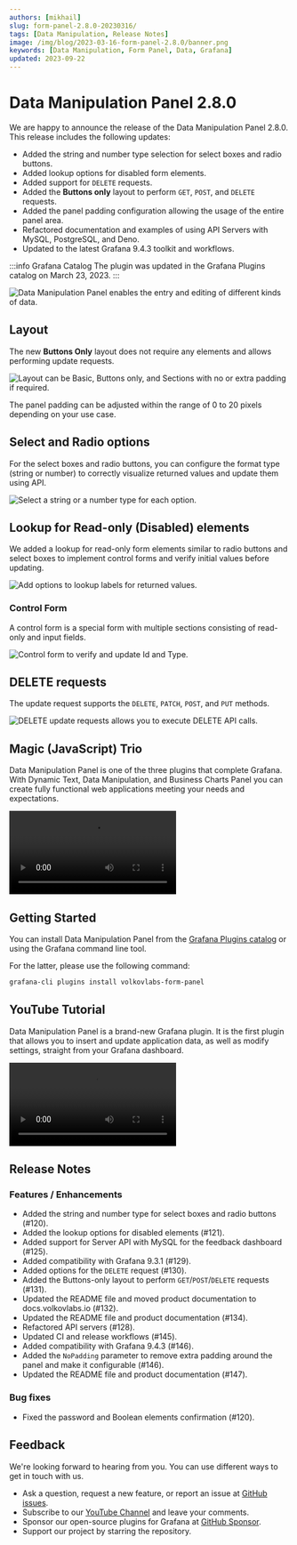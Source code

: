 ```yaml
---
authors: [mikhail]
slug: form-panel-2.8.0-20230316/
tags: [Data Manipulation, Release Notes]
image: /img/blog/2023-03-16-form-panel-2.8.0/banner.png
keywords: [Data Manipulation, Form Panel, Data, Grafana]
updated: 2023-09-22
---
```



# Data Manipulation Panel 2.8.0

We are happy to announce the release of the Data Manipulation Panel 2.8.0. This release includes the following updates:

- Added the string and number type selection for select boxes and radio buttons.
- Added lookup options for disabled form elements.
- Added support for `DELETE` requests.
- Added the **Buttons only** layout to perform `GET`, `POST`, and `DELETE` requests.
- Added the panel padding configuration allowing the usage of the entire panel area.
- Refactored documentation and examples of using API Servers with MySQL, PostgreSQL, and Deno.
- Updated to the latest Grafana 9.4.3 toolkit and workflows.

:::info Grafana Catalog
The plugin was updated in the Grafana Plugins catalog on March 23, 2023.
:::

<Image
  title="Data Manipulation Panel enables the entry and editing of different kinds of data."
  src="/img/blog/2023-03-16-form-panel-2.8.0/panel.png"
  lazy={false}
/>

## Layout

The new **Buttons Only** layout does not require any elements and allows performing update requests.

<Image
  title="Layout can be Basic, Buttons only, and Sections with no or extra padding if required."
  src="/img/blog/2023-03-16-form-panel-2.8.0/layout.png"
/>

The panel padding can be adjusted within the range of 0 to 20 pixels depending on your use case.

## Select and Radio options

For the select boxes and radio buttons, you can configure the format type (string or number) to correctly visualize returned values and update them using API.

<Image
  title="Select a string or a number type for each option."
  src="/img/blog/2023-03-16-form-panel-2.8.0/options.png"
/>

## Lookup for Read-only (Disabled) elements

We added a lookup for read-only form elements similar to radio buttons and select boxes to implement control forms and verify initial values before updating.

<Image
  title="Add options to lookup labels for returned values."
  src="/img/blog/2023-03-16-form-panel-2.8.0/readonly.png"
/>

### Control Form

A control form is a special form with multiple sections consisting of read-only and input fields.

<Image
  title="Control form to verify and update Id and Type."
  src="/img/blog/2023-03-16-form-panel-2.8.0/control.png"
/>

## DELETE requests

The update request supports the `DELETE`, `PATCH`, `POST`, and `PUT` methods.

<Image
  title="DELETE update requests allows you to execute DELETE API calls."
  src="/img/blog/2023-03-16-form-panel-2.8.0/update.png"
/>

## Magic (JavaScript) Trio

Data Manipulation Panel is one of the three plugins that complete Grafana. With Dynamic Text, Data Manipulation, and Business Charts Panel you can create fully functional web applications meeting your needs and expectations.

<Video
  src="https://www.youtube.com/embed/wPr4gZYzUVA"
  title="Dynamic Text, Data Manipulation, and Business Charts Panel plugins."
/>

## Getting Started

You can install Data Manipulation Panel from the [Grafana Plugins catalog](https://grafana.com/grafana/plugins/volkovlabs-form-panel/) or using the Grafana command line tool.

For the latter, please use the following command:

```bash
grafana-cli plugins install volkovlabs-form-panel
```

## YouTube Tutorial

Data Manipulation Panel is a brand-new Grafana plugin. It is the first plugin that allows you to insert and update application data, as well as modify settings, straight from your Grafana dashboard.

<Video
  src="https://www.youtube.com/embed/DXALVG8GijM"
  title="Manual data entry and user input into dashboard."
/>

## Release Notes

### Features / Enhancements

- Added the string and number type for select boxes and radio buttons (#120).
- Added the lookup options for disabled elements (#121).
- Added support for Server API with MySQL for the feedback dashboard (#125).
- Added compatibility with Grafana 9.3.1 (#129).
- Added options for the `DELETE` request (#130).
- Added the Buttons-only layout to perform `GET`/`POST`/`DELETE` requests (#131).
- Updated the README file and moved product documentation to docs.volkovlabs.io (#132).
- Updated the README file and product documentation (#134).
- Refactored API servers (#128).
- Updated CI and release workflows (#145).
- Added compatibility with Grafana 9.4.3 (#146).
- Added the `NoPadding` parameter to remove extra padding around the panel and make it configurable (#146).
- Updated the README file and product documentation (#147).

### Bug fixes

- Fixed the password and Boolean elements confirmation (#120).

## Feedback

We're looking forward to hearing from you. You can use different ways to get in touch with us.

- Ask a question, request a new feature, or report an issue at [GitHub issues](https://github.com/volkovlabs/volkovlabs-form-panel/issues).
- Subscribe to our [YouTube Channel](https://www.youtube.com/@volkovlabs) and leave your comments.
- Sponsor our open-source plugins for Grafana at [GitHub Sponsor](https://github.com/sponsors/VolkovLabs).
- Support our project by starring the repository.
